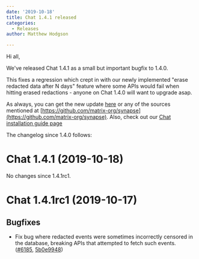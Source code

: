 ```yaml
---
date: '2019-10-18'
title: Chat 1.4.1 released
categories:
  - Releases
author: Matthew Hodgson

---
```


Hi all,

We've released Chat 1.4.1 as a small but important bugfix to 1.4.0.

This fixes a regression which crept in with our newly implemented "erase redacted data after N days" feature where some APIs
would fail when hitting erased redactions - anyone on Chat 1.4.0 will want to upgrade asap.

As always, you can get the new update [here](https://github.com/matrix-org/synapse/releases/tag/v1.4.1) or any of the sources mentioned at [https://github.com/matrix-org/synapse](https://github.com/matrix-org/synapse). Also, check out our [Chat installation guide page](https://matrix.org/docs/guides/installing-synapse)

The changelog since 1.4.0 follows:

Chat 1.4.1 (2019-10-18)
==========================

No changes since 1.4.1rc1.


Chat 1.4.1rc1 (2019-10-17)
=============================

Bugfixes
--------

- Fix bug where redacted events were sometimes incorrectly censored in the database, breaking APIs that attempted to fetch such events. ([\#6185](https://github.com/matrix-org/synapse/issues/6185), [5b0e9948](https://github.com/matrix-org/synapse/commit/5b0e9948eaae801643e594b5abc8ee4b10bd194e))
